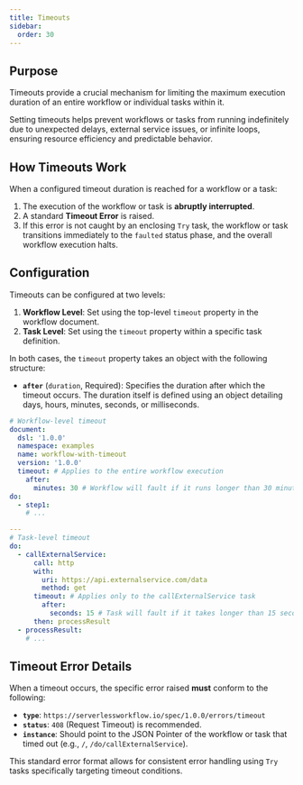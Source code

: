 ```yaml
---
title: Timeouts
sidebar:
  order: 30
---
```


## Purpose

Timeouts provide a crucial mechanism for limiting the maximum execution duration of an entire workflow or individual
tasks within it.

Setting timeouts helps prevent workflows or tasks from running indefinitely due to unexpected delays, external service
issues, or infinite loops, ensuring resource efficiency and predictable behavior.

## How Timeouts Work

When a configured timeout duration is reached for a workflow or a task:

1. The execution of the workflow or task is **abruptly interrupted**.
2. A standard **Timeout Error** is raised.
3. If this error is not caught by an enclosing `Try` task, the workflow or task transitions immediately to the `faulted`
   status phase, and the overall workflow execution halts.

## Configuration

Timeouts can be configured at two levels:

1. **Workflow Level**: Set using the top-level `timeout` property in the workflow document.
2. **Task Level**: Set using the `timeout` property within a specific task definition.

In both cases, the `timeout` property takes an object with the following structure:

* **`after`** (`duration`, Required): Specifies the duration after which the timeout occurs. The duration itself is
  defined using an object detailing days, hours, minutes, seconds, or milliseconds.

```yaml
# Workflow-level timeout
document:
  dsl: '1.0.0'
  namespace: examples
  name: workflow-with-timeout
  version: '1.0.0'
  timeout: # Applies to the entire workflow execution
    after:
      minutes: 30 # Workflow will fault if it runs longer than 30 minutes
do:
  - step1:
    # ...

---
# Task-level timeout
do:
  - callExternalService:
      call: http
      with:
        uri: https://api.externalservice.com/data
        method: get
      timeout: # Applies only to the callExternalService task
        after:
          seconds: 15 # Task will fault if it takes longer than 15 seconds
      then: processResult
  - processResult:
    # ...
```

## Timeout Error Details

When a timeout occurs, the specific error raised **must** conform to the following:

* **`type`**: `https://serverlessworkflow.io/spec/1.0.0/errors/timeout`
* **`status`**: `408` (Request Timeout) is recommended.
* **`instance`**: Should point to the JSON Pointer of the workflow or task that timed out (e.g., `/`,
  `/do/callExternalService`).

This standard error format allows for consistent error handling using `Try` tasks specifically targeting timeout
conditions. 